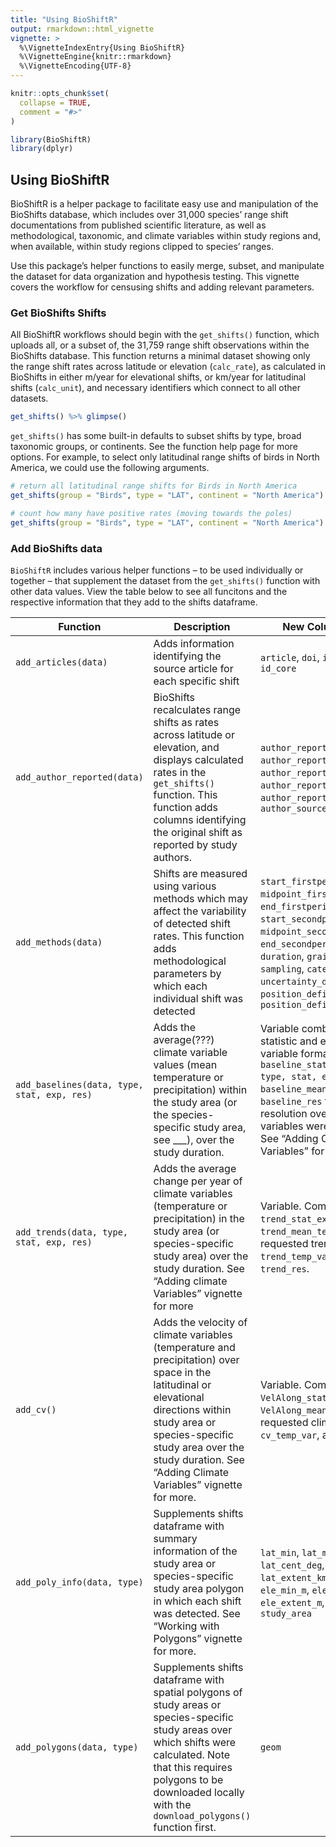 ```yaml
---
title: "Using BioShiftR"
output: rmarkdown::html_vignette
vignette: >
  %\VignetteIndexEntry{Using BioShiftR}
  %\VignetteEngine{knitr::rmarkdown}
  %\VignetteEncoding{UTF-8}
---
```


```r
knitr::opts_chunk$set(
  collapse = TRUE,
  comment = "#>"
)
```

```r
library(BioShiftR)
library(dplyr)
```


## Using BioShiftR

BioShiftR is a helper package to facilitate easy use and manipulation of the BioShifts database, which includes over 31,000 species' range shift documentations from published scientific literature, as well as methodological, taxonomic, and climate variables within study regions and, when available, within study regions clipped to species' ranges. 

Use this package's helper functions to easily merge, subset, and manipulate the dataset for data organization and hypothesis testing. This vignette covers the workflow for censusing shifts and adding relevant parameters. 

### Get BioShifts Shifts

All BioShiftR workflows should begin with the `get_shifts()` function, which uploads all, or a subset of, the 31,759 range shift observations within the BioShifts database. This function returns a minimal dataset showing only the range shift rates across latitude or elevation (`calc_rate`), as calculated in BioShifts in either m/year for elevational shifts, or km/year for latitudinal shifts (`calc_unit`), and necessary identifiers which connect to all other datasets. 

```r
get_shifts() %>% glimpse()
```

`get_shifts()` has some built-in defaults to subset shifts by type, broad taxonomic groups, or continents. See the function help page for more options. For example, to select only latitudinal range shifts of birds in North America, we could use the following arguments. 

```r
# return all latitudinal range shifts for Birds in North America
get_shifts(group = "Birds", type = "LAT", continent = "North America") %>% glimpse()

# count how many have positive rates (moving towards the poles)
get_shifts(group = "Birds", type = "LAT", continent = "North America") %>% count(calc_rate > 0)

```

### Add BioShifts data

`BioShiftR` includes various helper functions -- to be used individually or together -- that supplement the dataset from the `get_shifts()` function with other data values. View the table below to see all funcitons and the respective information that they add to the shifts dataframe. 


| Function            | Description                           | New Column Names |
|---------------------|---------------------------------------|------------------|
| `add_articles(data)`    | Adds information identifying the source article for each specific shift        |  `article`, `doi`, `id_bioshifts_v1`, `id_core` |
| `add_author_reported(data)`   | BioShifts recalculates range shifts as rates across latitude or elevation, and displays calculated rates in the `get_shifts()` function. This function adds columns identifying the original shift as reported by study authors. | `author_reported`, `author_reported_unit`, `author_reported_sig`, `author_reported_magnitude`, `author_reported_angle`, `author_source` |
| `add_methods(data)`  | Shifts are measured using various methods which may affect the variability of detected shift rates. This function adds methodological parameters by which each individual shift was detected | `start_firstperiod`, `midpoint_firstperiod`, `end_firstperiod`, `start_secondperiod`, `midpoint_secondperiod`, `end_secondperiod`, `n_periods`, `duration`, `grain_size`, `sampling`, `category`, `obs_type`, `uncertainty_distribution`, `position_definition`, `position_definition_category` |
| `add_baselines(data, type, stat, exp, res)`    | Adds the average(???) climate variable values (mean temperature or precipitation) within the study area (or the species-specific study area, see ___), over the study duration. | Variable combinations of statistic and exposure variable formatted as `baseline_stat_exposure(data, type, stat, exp, res)` (e.g., `baseline_mean_temp()`). Also `baseline_res` for the spatial resolution over which variables were calculated. See "Adding Climate Variables" for details.|
| `add_trends(data, type, stat, exp, res)` | Adds the average change per year of climate variables (temperature or precipitation) in the study area (or species-specific study area) over the study duration. See "Adding climate Variables" vignette for more | Variable. Combinations of `trend_stat_exposure` (e.g., `trend_mean_temp`) for all requested trends, `trend_temp_var`, and `trend_res`. |
| `add_cv()` | Adds the velocity of climate variables (temperature and precipitation) over space in the latitudinal or elevational directions within study area or species-specific study area over the study duration. See "Adding Climate Variables" vignette for more. | Variable. Combinations of `VelAlong_stat_exposure` (e.g., `VelAlong_mean_temp`) for all requested climate velocities, `cv_temp_var`, and `cv_res`. |
| `add_poly_info(data, type)` | Supplements shifts dataframe with summary information of the study area or species-specific study area polygon in which each shift was detected. See "Working with Polygons" vignette for more. | `lat_min`, `lat_max`, `lat_cent_deg`, `lon_cent_deg`, `lat_extent_km`, `ele_mean_m`, `ele_min_m`, `ele_max_m`, `ele_extent_m`, `area_km2`, `study_area` |
| `add_polygons(data, type)` | Supplements shifts dataframe with spatial polygons of study areas or species-specific study areas over which shifts were calculated. Note that this requires polygons to be downloaded locally with the `download_polygons()` function first. | `geom` |







